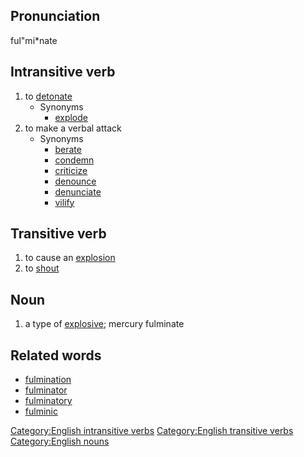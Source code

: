 ==Pronunciation==
ful"mi*nate

==Intransitive verb==
# to [[detonate]]
#* Synonyms
#** [[explode]]
# to make a verbal attack
#* Synonyms
#** [[berate]]
#** [[condemn]]
#** [[criticize]]
#** [[denounce]]
#** [[denunciate]]
#** [[vilify]]

==Transitive verb==
# to cause an [[explosion]]
# to [[shout]]

==Noun==
# a type of [[explosive]]; mercury fulminate

==Related words==
* [[fulmination]]
* [[fulminator]]
* [[fulminatory]]
* [[fulminic]]

{{Wikipedia}}

[[Category:English intransitive verbs]]
[[Category:English transitive verbs]]
[[Category:English nouns]]